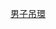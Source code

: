 {{Navbox
|name = 世界競技體操錦標賽男子吊環冠軍
|title = [[世界競技體操錦標賽|世界競技體操錦標賽 – 男子吊環冠軍]]
|listclass = hlist
|list1 = 
* [[1950年世界競技體操錦標賽|1950]]：[[瓦尔特·莱曼]]
* [[1954年世界競技體操錦標賽|1954]]：[[Albert Azaryan|A·阿扎良]]
* [[1958年世界競技體操錦標賽|1958]]：[[Albert Azaryan|A·阿扎良]]
* [[1962年世界競技體操錦標賽|1962]]：[[Yuri Titov|Y·季托夫]]
* [[1966年世界競技體操錦標賽|1966]]：[[Mikhail Voronin|M·沃罗宁]]
* [[1970年世界競技體操錦標賽|1970]]：[[中山彰規]]
* [[1974年世界競技體操錦標賽|1974]]：[[尼库莱·安德里亚诺夫]] / [[Dănuţ Grecu|D·格列库]]
* [[1978年世界競技體操錦標賽|1978]]：[[尼库莱·安德里亚诺夫]]
* [[1979年世界競技體操錦標賽|1979]]：[[阿列克桑德·季佳京]]
* [[1981年世界競技體操錦標賽|1981]]：[[阿列克桑德·季佳京]]
* [[1983年世界競技體操錦標賽|1983]]：[[Dmitry Bilozerchev|D·比洛泽尔采夫]] / [[具志坚幸司]]
* [[1985年世界競技體操錦標賽|1985]]：[[Yuri Korolev|Y·科罗廖夫]] / [[李宁]]
* [[1987年世界競技體操錦標賽|1987]]：[[Yuri Korolev|Y·科罗廖夫]]
* [[1989年世界競技體操錦標賽|1989]]：[[Andreas Aguilar|A·阿古伊拉]]
* [[1991年世界競技體操錦標賽|1991]]：[[Grigory Misutin|G·米休金]]
* [[1992年世界競技體操錦標賽|1992]]：[[维塔里·谢尔博]]
* [[1993年世界競技體操錦標賽|1993]]：[[尤里·凯基]]
* [[1994年世界競技體操錦標賽|1994]]：[[尤里·凯基]]
* [[1995年世界競技體操錦標賽|1995]]：[[尤里·凯基]]
* [[1996年世界競技體操錦標賽|1996]]：[[尤里·凯基]]
* [[1997年世界競技體操錦標賽|1997]]：[[尤里·凯基]]
* [[1999年世界競技體操錦標賽|1999]]：[[董震]]
* [[2001年世界競技體操錦標賽|2001]]：[[Jordan Jovtchev|J·约夫切夫]]
* [[2002年世界競技體操錦標賽|2002]]：[[乔拉尼·西尔韦斯特]]
* [[2003年世界競技體操錦標賽|2003]]：[[Jordan Jovtchev|J·约夫切夫]] / [[迪莫斯塞尼斯·坦帕科斯]]
* [[2005年世界競技體操錦標賽|2005]]：[[Yuri van Gelder|Y·范杰尔德]]
* [[2006年世界競技體操錦標賽|2006]]：[[陈一冰]]
* [[2007年世界競技體操錦標賽|2007]]：[[陈一冰]]
* [[2009年世界競技體操錦標賽|2009]]：[[严明勇]]
* [[2010年世界競技體操錦標賽|2010]]：[[陈一冰]]
* [[2011年世界競技體操錦標賽|2011]]：[[陈一冰]]
* [[2013年世界競技體操錦標賽|2013]]：[[阿图尔·扎内蒂]]
* [[2014年世界競技體操錦標賽|2014]]：[[刘洋 (体操运动员)|刘洋]]
* [[2015年世界競技體操錦標賽|2015]]：[[埃莱夫塞里奥斯·佩特鲁尼亚斯]]
* [[2017年世界競技體操錦標賽|2017]]：[[埃莱夫塞里奥斯·佩特鲁尼亚斯]]
* [[2018年世界競技體操錦標賽|2018]]：[[埃莱夫塞里奥斯·佩特鲁尼亚斯]]
* [[2019年世界競技體操錦標賽|2019]]：[[易卜拉欣·科拉克]]
* [[2021年世界竞技体操锦标赛|2021]]：[[兰星宇]]
}}<noinclude>
{{collapsible option}}
[[Category:世界體操錦標賽冠軍模板|男子吊環]]
</noinclude>